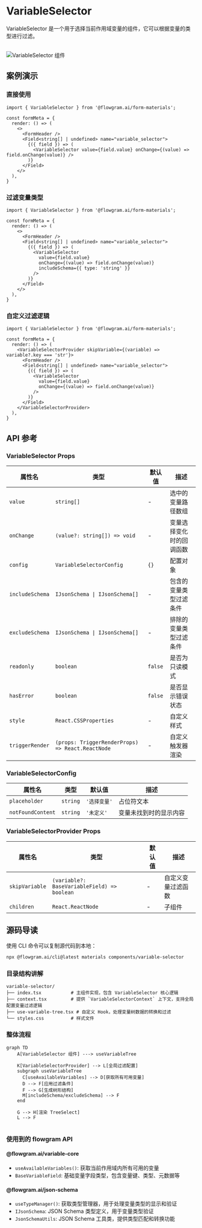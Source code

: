 
# VariableSelector

VariableSelector 是一个用于选择当前作用域变量的组件，它可以根据变量的类型进行过滤。

<br />
<div>
  <img loading="lazy" src="/materials/variable-selector.png" alt="VariableSelector 组件" style={{ width: '50%' }} />
</div>


## 案例演示

### 直接使用

<BasicStory />

```tsx pure title="form-meta.tsx"
import { VariableSelector } from '@flowgram.ai/form-materials';

const formMeta = {
  render: () => (
    <>
      <FormHeader />
      <Field<string[] | undefined> name="variable_selector">
        {({ field }) => (
          <VariableSelector value={field.value} onChange={(value) => field.onChange(value)} />
        )}
      </Field>
    </>
  ),
}
```


### 过滤变量类型

<FilterSchemaStory />

```tsx pure title="form-meta.tsx"
import { VariableSelector } from '@flowgram.ai/form-materials';

const formMeta = {
  render: () => (
    <>
      <FormHeader />
      <Field<string[] | undefined> name="variable_selector">
        {({ field }) => (
          <VariableSelector
            value={field.value}
            onChange={(value) => field.onChange(value)}
            includeSchema={{ type: 'string' }}
          />
        )}
      </Field>
    </>
  ),
}
```

### 自定义过滤逻辑

<CustomFilterStory />

```tsx pure title="form-meta.tsx"
import { VariableSelector } from '@flowgram.ai/form-materials';

const formMeta = {
  render: () => (
    <VariableSelectorProvider skipVariable={(variable) => variable?.key === 'str'}>
      <FormHeader />
      <Field<string[] | undefined> name="variable_selector">
        {({ field }) => (
          <VariableSelector
            value={field.value}
            onChange={(value) => field.onChange(value)}
          />
        )}
      </Field>
    </VariableSelectorProvider>
  ),
}
```



## API 参考

### VariableSelector Props

| 属性名 | 类型 | 默认值 | 描述 |
|--------|------|--------|------|
| `value` | `string[]` | - | 选中的变量路径数组 |
| `onChange` | `(value?: string[]) => void` | - | 变量选择变化时的回调函数 |
| `config` | `VariableSelectorConfig` | `{}` | 配置对象 |
| `includeSchema` | `IJsonSchema \| IJsonSchema[]` | - | 包含的变量类型过滤条件 |
| `excludeSchema` | `IJsonSchema \| IJsonSchema[]` | - | 排除的变量类型过滤条件 |
| `readonly` | `boolean` | `false` | 是否为只读模式 |
| `hasError` | `boolean` | `false` | 是否显示错误状态 |
| `style` | `React.CSSProperties` | - | 自定义样式 |
| `triggerRender` | `(props: TriggerRenderProps) => React.ReactNode` | - | 自定义触发器渲染 |

### VariableSelectorConfig

| 属性名 | 类型 | 默认值 | 描述 |
|--------|------|--------|------|
| `placeholder` | `string` | `'选择变量'` | 占位符文本 |
| `notFoundContent` | `string` | `'未定义'` | 变量未找到时的显示内容 |

### VariableSelectorProvider Props

| 属性名 | 类型 | 默认值 | 描述 |
|--------|------|--------|------|
| `skipVariable` | `(variable?: BaseVariableField) => boolean` | - | 自定义变量过滤函数 |
| `children` | `React.ReactNode` | - | 子组件 |

## 源码导读

<SourceCode
  href="https://github.com/bytedance/flowgram.ai/tree/main/packages/materials/form-materials/src/components/variable-selector"
/>

使用 CLI 命令可以复制源代码到本地：

```bash
npx @flowgram.ai/cli@latest materials components/variable-selector
```

### 目录结构讲解

```
variable-selector/
├── index.tsx           # 主组件实现，包含 VariableSelector 核心逻辑
├── context.tsx         # 提供 `VariableSelectorContext` 上下文，支持全局配置变量过滤逻辑
├── use-variable-tree.tsx # 自定义 Hook，处理变量树数据的转换和过滤
└── styles.css          # 样式文件
```


### 整体流程

```mermaid
graph TD
    A[VariableSelector 组件] ---> useVariableTree

    K[VariableSelectorProvider] --> L[全局过滤配置]
    subgraph useVariableTree
      C[useAvailableVariables] --> D[获取所有可用变量]
      D --> F[应用过滤条件]
      F --> G[生成树形结构]
      M[includeSchema/excludeSchema] --> F
    end

    G --> H[渲染 TreeSelect]
    L --> F


```

### 使用到的 flowgram API

#### @flowgram.ai/variable-core
- `useAvailableVariables()`: 获取当前作用域内所有可用的变量
- `BaseVariableField`: 基础变量字段类型，包含变量键、类型、元数据等

#### @flowgram.ai/json-schema
- `useTypeManager()`: 获取类型管理器，用于处理变量类型的显示和验证
- `IJsonSchema`: JSON Schema 类型定义，用于变量类型验证
- `JsonSchemaUtils`: JSON Schema 工具类，提供类型匹配和转换功能



